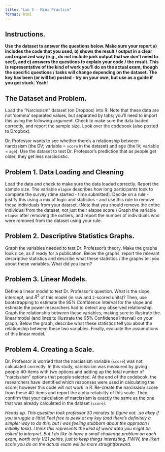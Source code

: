 ```yaml
---
title: "Lab 5 - Mini Practice"
format: html
---
```


## Instructions.

**Use the dataset to answer the questions below. Make sure your report a) includes the code that you used, b) shows the result / output in a clear and organized way (e.g., do not include junk output that we don't need to see!), and c) answers the questions to explain your code / the result. This is representative of the kind of work you'll do on the actual exam, though the specific questions / tasks will change depending on the dataset. The key has been (or will be) posted - try on your own, but use as a guide if you get stuck. Yeah!**

## The Dataset and Problem.

Load the "Narcissism" dataset (on Dropbox) into R. Note that these data are not 'comma' separated values, but separated by tabs; you'll need to import this using the following argument. Check to make sure the data loaded correctly, and report the sample size. Look over the codebook (also posted to Dropbox).

Dr. Professor wants to see whether there's a relationship between narcissism (the DV; variable = `score` in the dataset) and age (the IV; variable = `age`). Use the dataset to test Dr. Professor's prediction that as people get older, they get less narcissistic.

## Problem 1. Data Loading and Cleaning

Load the data and check to make sure the data loaded correctly. Report the sample size. The variable `elapse` describes how long participants took to complete the survey (time started - time submitted). Decide on a rule - justify this using a mix of logic and statistics - and use this rule to remove these individuals from your dataset. (Note that you should remove the entire individual from the dataset, not just their elapse score.) Graph the variable `elapse` after removing the outliers, and report the number of individuals who were removed from the dataset using your rule.

## Problem 2. Descriptive Statistics Graphs.

Graph the variables needed to test Dr. Professor's theory. Make the graphs look nice, as if ready for a publication. Below the graphs, report the relevant descriptive statistics and describe what these statistics / the graphs tell you about these variables. What did you learn?

## Problem 3. Linear Models.

Define a linear model to test Dr. Professor's question. What is the slope, intercept, and $R^2$ of this model (in raw and z-scored units)? Then, use bootstrapping to estimate the 95% Confidence Interval for the slope and estimate the power researchers had to detect any observed relationship. Graph the relationship between these variables, making sure to illustrate the linear model (and lines to illustrate the 95% Confidence Interval) on your graph. Below the graph, describe what these statistics tell you about the relationship between these two variables. Finally, evaluate the assumptions of this linear model.

## Problem 4. Creating a Scale.

Dr. Professor is worried that the narcissism variable (`score`) was not calculated correctly. In this study, narcissism was measured by giving people 40-items with two options and adding up the total number of "narcissism" options that people selected. At the end of the codebook, the researchers have identified which responses were used in calculating the score; however this code will not work in R. Re-create the narcissism score from these 40-items and report the alpha reliability of this scale. Then, confirm that your calculation of narcissism is exactly the same as the one that was already calculated in the dataset (`score`).

*Heads up. This question took professor 30 minutes to figure out...so okay if you struggle a little! Feel free to peek at my key (and there's definitely a simpler way to do this, but I was feeling stubborn about the approach I initially took). I think this represents the kind of weird data you might be asked to interpret. But I do like to have a small challenge problem on each exam, worth only 1/21 points, just to keep things interesting. FWIW, the likert scale you do on the actual exam will be more straightforward.*
